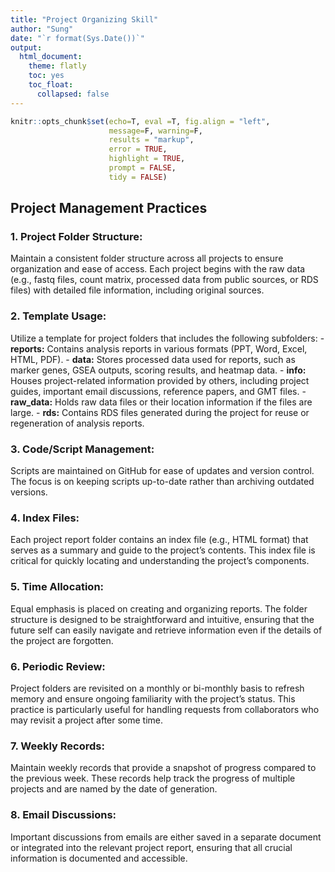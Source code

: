 ```yaml
---
title: "Project Organizing Skill"
author: "Sung"
date: "`r format(Sys.Date())`"
output: 
  html_document:
    theme: flatly
    toc: yes
    toc_float:
      collapsed: false
---
```

```r
knitr::opts_chunk$set(echo=T, eval =T, fig.align = "left", 
                      message=F, warning=F,
                      results = "markup",
                      error = TRUE,
                      highlight = TRUE,
                      prompt = FALSE,
                      tidy = FALSE)
```


## Project Management Practices

### 1. **Project Folder Structure:**  
   Maintain a consistent folder structure across all projects to ensure organization and ease of access. Each project begins with the raw data (e.g., fastq files, count matrix, processed data from public sources, or RDS files) with detailed file information, including original sources.

### 2. **Template Usage:**  
   Utilize a template for project folders that includes the following subfolders:
   - **reports:** Contains analysis reports in various formats (PPT, Word, Excel, HTML, PDF).
   - **data:** Stores processed data used for reports, such as marker genes, GSEA outputs, scoring results, and heatmap data.
   - **info:** Houses project-related information provided by others, including project guides, important email discussions, reference papers, and GMT files.
   - **raw_data:** Holds raw data files or their location information if the files are large.
   - **rds:** Contains RDS files generated during the project for reuse or regeneration of analysis reports.

### 3. **Code/Script Management:**  
   Scripts are maintained on GitHub for ease of updates and version control. The focus is on keeping scripts up-to-date rather than archiving outdated versions.

### 4. **Index Files:**  
   Each project report folder contains an index file (e.g., HTML format) that serves as a summary and guide to the project's contents. This index file is critical for quickly locating and understanding the project's components.

### 5. **Time Allocation:**  
   Equal emphasis is placed on creating and organizing reports. The folder structure is designed to be straightforward and intuitive, ensuring that the future self can easily navigate and retrieve information even if the details of the project are forgotten.

### 6. **Periodic Review:**  
   Project folders are revisited on a monthly or bi-monthly basis to refresh memory and ensure ongoing familiarity with the project's status. This practice is particularly useful for handling requests from collaborators who may revisit a project after some time.

### 7. **Weekly Records:**  
   Maintain weekly records that provide a snapshot of progress compared to the previous week. These records help track the progress of multiple projects and are named by the date of generation.

### 8. **Email Discussions:**  
   Important discussions from emails are either saved in a separate document or integrated into the relevant project report, ensuring that all crucial information is documented and accessible.

   
   

<!-- 1. Maintain folders by project -->
<!-- 2. Use similar project structure to all projects -->
<!-- 3. Start with the raw_data (fastq files, count matrix, processed data (downloaded from public sources) or rds files) with the file information in detail. (The original sources of files (GEO, FTP, locations in servers, etc : the sources that raw data can be retrieved) -->
<!-- 4. My template 
* reports : analysis reports (PPT, Word, Excel, html, pdf, etc)
* data : Any processed data to be used for the report (marker genes, GSEA output, scoring result, heatmap data, etc) 
* info : Any information that were given by other people. (Project guide document, emails including important discussion, reference papers, gmt files, etc). These are the original sources for the analyses. 
* raw_data : fastq files, count matrix, etc (if the file size is large, the location information of file should be in this folder)
* rds : Any rds files that were generated during the project period for reuse/regeneration of the analysis reports.  -->
<!-- 5. Code/Script : I prefer to keep scripts in GitHub for easy updates and version control. While some may choose to archive old code, I focus on maintaining up-to-date scripts rather than keeping outdated versions. -->
<!-- 6. The use of Index file: Each project report folder contains the project index file (I use html files). (Share example(s)) (project_information_Daiichi_DS1062a_scRNAseq, Daiichi_2024_index.html)  -->
<!-- 7. Spend almost equal time on creating reports and organizing them : I organize folders and files so that my future self (like a year later) can easily find anything. I assume that the future me might forget what I’ve done, so the structure is very straightforward and follows commonly accepted rules.  -->
<!-- 8. Revisit all project folders with monthly/bi-monthly bases : This helps refresh my memory. While I don’t remember all projects at all times, I do recall what I’ve done and where to find everything when needed. Index files are especially helpful for this routine. Since collaborators often return weeks or months later to request something based on my previous reports, I prefer to keep track of resource locations until the project is officially closed or published. -->
<!-- 9. Keep weekly records: These are snapshots of what has been done each week compared to the previous week. These records help track progress across multiple projects and serve as additional reference sources. Each file is named with the date it was generated.  -->
<!-- 10. Save important discussions from emails: Store them in a separate document or integrate them into the relevant report (I prefer to include them in the relevant report). -->
